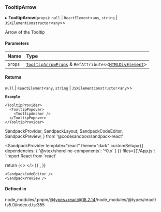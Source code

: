 ### TooltipArrow

▸ **TooltipArrow**(`props`): `null` \| `ReactElement`\<`any`, `string` \| `JSXElementConstructor`\<`any`\>\>

Arrow of the Tooltip

#### Parameters

| Name    | Type                                                                                                                                                         |
| :------ | :----------------------------------------------------------------------------------------------------------------------------------------------------------- |
| `props` | [`TooltipArrowProps`](/components/tooltip-arrow/props.md) & `RefAttributes`\<[`HTMLDivElement`](https://developer.mozilla.org/docs/Web/API/HTMLDivElement)\> |

#### Returns

`null` \| `ReactElement`\<`any`, `string` \| `JSXElementConstructor`\<`any`\>\>

**`Example`**

```tsx copy showLineNumbers filename="example.tsx"
<TooltipProvider>
  <TooltipPopover>
    <TooltipAnchor />
  </TooltipPopover>
</TooltipProvider>
```

SandpackProvider,
SandpackLayout,
SandpackCodeEditor,
SandpackPreview,
} from '@codesandbox/sandpack-react'

<SandpackProvider
template="react"
theme="dark"
customSetup={{ dependencies: { '@vtex/shoreline-components': '^0.x' } }}
files={{'/App.js': `import React from 'react'

return (<>
<TooltipProvider>
<TooltipPopover>
<TooltipAnchor />
</TooltipPopover>
</TooltipProvider>
</>
)}`,
}}

>   <SandpackLayout>

    <SandpackCodeEditor />
    <SandpackPreview />

  </SandpackLayout>
</SandpackProvider>

#### Defined in

node_modules/.pnpm/@types+react@18.2.14/node_modules/@types/react/ts5.0/index.d.ts:355
